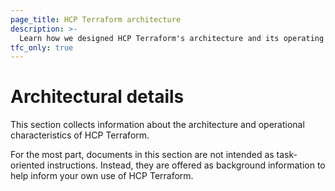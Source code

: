 ```yaml
---
page_title: HCP Terraform architecture
description: >-
  Learn how we designed HCP Terraform's architecture and its operating characteristics, which you can use to inform your own workflows.
tfc_only: true
---
```


# Architectural details

This section collects information about the architecture and operational characteristics of HCP Terraform.

For the most part, documents in this section are not intended as task-oriented instructions. Instead, they are offered as background information to help inform your own use of HCP Terraform.
